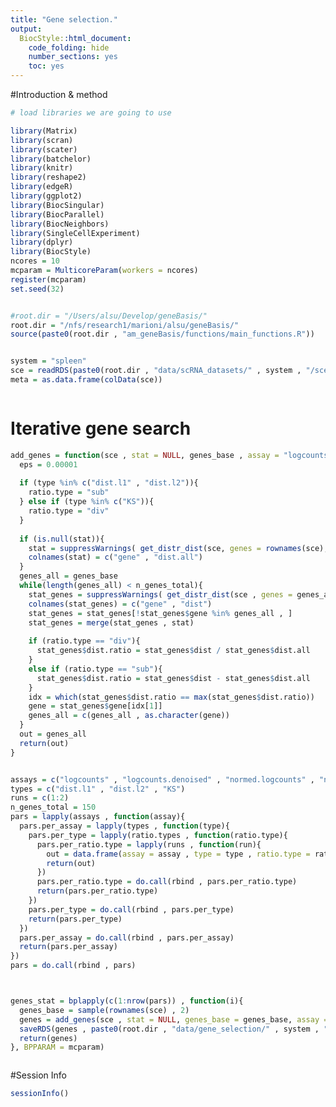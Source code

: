 ```yaml
---
title: "Gene selection."
output:
  BiocStyle::html_document:
    code_folding: hide
    number_sections: yes
    toc: yes  
---
```


#Introduction & method


```r
# load libraries we are going to use

library(Matrix)
library(scran)
library(scater)
library(batchelor)
library(knitr)
library(reshape2)
library(edgeR)
library(ggplot2)
library(BiocSingular)
library(BiocParallel)
library(BiocNeighbors)
library(SingleCellExperiment)
library(dplyr)
library(BiocStyle)
ncores = 10
mcparam = MulticoreParam(workers = ncores)
register(mcparam)
set.seed(32)


#root.dir = "/Users/alsu/Develop/geneBasis/"
root.dir = "/nfs/research1/marioni/alsu/geneBasis/"
source(paste0(root.dir , "am_geneBasis/functions/main_functions.R"))


system = "spleen"
sce = readRDS(paste0(root.dir , "data/scRNA_datasets/" , system , "/sce_denoised_" , system , ".Rds"))
meta = as.data.frame(colData(sce))



```



# Iterative gene search

```r


add_genes = function(sce , stat = NULL, genes_base , assay = "logcounts", n_genes_total , batch , type){
  eps = 0.00001
  
  if (type %in% c("dist.l1" , "dist.l2")){
    ratio.type = "sub"
  } else if (type %in% c("KS")){
    ratio.type = "div"
  }
    
  if (is.null(stat)){
    stat = suppressWarnings( get_distr_dist(sce, genes = rownames(sce), assay = assay, batch = batch , n.neigh = 5 , nPC = 50 , genes.predict = rownames(sce) , type = type) )
    colnames(stat) = c("gene" , "dist.all")
  }
  genes_all = genes_base
  while(length(genes_all) < n_genes_total){
    stat_genes = suppressWarnings( get_distr_dist(sce , genes = genes_all , assay = assay , batch = batch, n.neigh = 5 , nPC = NULL , genes.predict = rownames(sce) , type = type) )
    colnames(stat_genes) = c("gene" , "dist")   
    stat_genes = stat_genes[!stat_genes$gene %in% genes_all , ] 
    stat_genes = merge(stat_genes , stat)
    
    if (ratio.type == "div"){
      stat_genes$dist.ratio = stat_genes$dist / stat_genes$dist.all 
    }
    else if (ratio.type == "sub"){
      stat_genes$dist.ratio = stat_genes$dist - stat_genes$dist.all 
    }  
    idx = which(stat_genes$dist.ratio == max(stat_genes$dist.ratio))
    gene = stat_genes$gene[idx[1]]
    genes_all = c(genes_all , as.character(gene))
  }
  out = genes_all
  return(out)
}


assays = c("logcounts" , "logcounts.denoised" , "normed.logcounts" , "normed.logcounts.denoised")
types = c("dist.l1" , "dist.l2" , "KS")
runs = c(1:2)
n_genes_total = 150
pars = lapply(assays , function(assay){
  pars.per_assay = lapply(types , function(type){
    pars.per_type = lapply(ratio.types , function(ratio.type){
      pars.per_ratio.type = lapply(runs , function(run){
        out = data.frame(assay = assay , type = type , ratio.type = ratio.type, run = run)
        return(out)
      })
      pars.per_ratio.type = do.call(rbind , pars.per_ratio.type)
      return(pars.per_ratio.type)
    })
    pars.per_type = do.call(rbind , pars.per_type)
    return(pars.per_type)
  }) 
  pars.per_assay = do.call(rbind , pars.per_assay)
  return(pars.per_assay)
})
pars = do.call(rbind , pars)



genes_stat = bplapply(c(1:nrow(pars)) , function(i){
  genes_base = sample(rownames(sce) , 2)
  genes = add_genes(sce , stat = NULL, genes_base = genes_base, assay = pars$assay[i], n_genes_total = n_genes_total, batch = "sample", type = pars$type[i], ratio.type = pars$ratio.type[i])
  saveRDS(genes , paste0(root.dir , "data/gene_selection/" , system , "/" , pars$assay[i] , "_" , pars$type[i] , "_" , pars$ratio.type[i], "_", pars$run[i], ".Rds"))
  return(genes)
}, BPPARAM = mcparam)



```

#Session Info

```r
sessionInfo()
```
